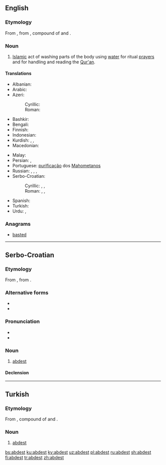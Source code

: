 ==English==

===Etymology===
From {{etyl|tr|en}} {{term|abdest|lang=tr}}, from {{etyl|fa|en}} {{term|sc=fa-Arab|آبدست|tr=âbdast|lang=fa}}, compound of {{term|sc=fa-Arab|آب|tr=âb|lang=fa||water}} and {{term|sc=fa-Arab|دست|tr=dast||hand|lang=fa}}.

===Noun===
{{en-noun|-}}

# [[Islam]]ic act of washing parts of the body using [[water]] for ritual [[prayer]]s and for handling and reading the [[Qur'an]].

====Translations====
{{trans-top|Islamic act of washing parts of the body}}
* Albanian: {{t+|sq|avdes}}
* Arabic: {{t|ar|وضوء|tr=wuḍū'}}
* Azeri:
*: Cyrillic: {{t|az|абдәст|sc=Cyrl}}
*: Roman: {{t+|az|abdəst}}
* Bashkir: {{t|ba|тәһәрәт|sc=Cyrl}}
* Bengali: {{t|bn|ওযু|tr=oyu|sc=Beng}}
* Finnish: {{t-needed|fi}}
* Indonesian: {{t|id|wudhu}}
* Kurdish: {{t+|ku|avdest}}, {{t+|ku|abdest}}, {{t+|ku|awdest}}
* Macedonian: {{t|mk|абдест|m|tr=abdest}}
{{trans-mid}}
* Malay: {{t|ms|wuduk}}
* Persian: {{t+|fa|آبدست|tr=âbdast}}, {{t+|fa|وضو|tr=vozu}}
* Portuguese: [[purificação]] dos [[Mahometanos]]
* Russian: {{t+|ru|абде́ст|m|tr=abdɛ́st|sc=Cyrl}}, {{t+|ru|ву́ду́|m|sc=Cyrl}}, {{t|ru|вуду́г|m|sc=Cyrl}}, {{t+|ru|омове́ние|n|sc=Cyrl}}
* Serbo-Croatian:
*: Cyrillic: {{t|sh|а̀бдест|m|sc=Cyrl}}, {{t|sh|а̀бдес|m|sc=Cyrl}}, {{t|sh|а̀вдест|m|sc=Cyrl}}
*: Roman: {{t|sh|àbdest|m}}, {{t|sh|àbdes|m}}, {{t|sh|àvdest|m}}
* Spanish: {{t+|es|abdesto|m}}
* Turkish: {{t+|tr|abdest}}
* Urdu: {{t+|ur|وضو|tr=vuzu}}, {{t|ur|آبدست|tr=ābdast}}
{{trans-bottom}}

===Anagrams===
* [[basted#English|basted]]

----

==Serbo-Croatian==

===Etymology===
From {{etyl|ota|sh}} {{term|آبدست|tr=âbdest|sc=ota-Arab|lang=ota}}, from {{etyl|fa|sh}} {{term|آبدست|tr=âbdast|sc=fa-Arab|lang=fa}}.

===Alternative forms===
* {{l|sh|àbdes}}
* {{l|sh|àvdest}}

===Pronunciation===
* {{IPA|/ǎbdest/|lang=sh}}
* {{hyphenation|ab|dest|lang=sh}}

===Noun===
{{sh-noun|g=m|head=àbdest|r|абдест|а̀бдест}}

# {{context|Islam|lang=sh}} [[#English|abdest]]

====Declension====
{{sh-decl-noun-unc
|abdest
|abdesta
|abdestu
|abdest
|abdeste
|abdestu
|abdestom
}}

----

==Turkish==

===Etymology===
From {{etyl|fa|tr}} {{term|آبدست|tr=âbdast|sc=fa-Arab|lang=fa}}, compound of {{term|آب|tr=âb|sc=fa-Arab|lang=fa||water}} and {{term|دست|tr=dast|sc=fa-Arab|lang=fa||hand}}.

===Noun===
{{head|tr|noun}}

# {{context|Islam|lang=tr}} [[#English|abdest]]

[[bs:abdest]]
[[ku:abdest]]
[[ky:abdest]]
[[uz:abdest]]
[[pl:abdest]]
[[ru:abdest]]
[[sh:abdest]]
[[fi:abdest]]
[[tr:abdest]]
[[zh:abdest]]